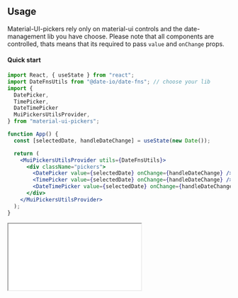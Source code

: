 
<PageMeta
  title="Usage"
  description="Simple usage example of material-ui-pickers"
/>

## Usage

Material-UI-pickers rely only on material-ui controls and the date-management lib you have
choose. Please note that all components are controlled, thats means that its required to pass `value` and `onChange` props.

#### Quick start

```jsx
import React, { useState } from "react";
import DateFnsUtils from "@date-io/date-fns"; // choose your lib
import {
  DatePicker,
  TimePicker,
  DateTimePicker
  MuiPickersUtilsProvider,
} from "material-ui-pickers";

function App() {
  const [selectedDate, handleDateChange] = useState(new Date());

  return (
    <MuiPickersUtilsProvider utils={DateFnsUtils}>
      <div className="pickers">
        <DatePicker value={selectedDate} onChange={handleDateChange} />
        <TimePicker value={selectedDate} onChange={handleDateChange} />
        <DateTimePicker value={selectedDate} onChange={handleDateChange} />
      </div>
    </MuiPickersUtilsProvider>
  );
}

```

<NoSsr>
  <iframe
    title="codesandbox"
    src={`https://codesandbox.io/embed/${'q9l2j10wr4'}?hidenavigation=1&fontsize=14&view=preview`}
    style={{
      width: '100%',
      height: 650,
      border: 0,
      borderRadius: 4,
      overflow: 'hidden',
    }}
    sandbox="allow-modals allow-forms allow-popups allow-scripts allow-same-origin"
  />
</NoSsr>
